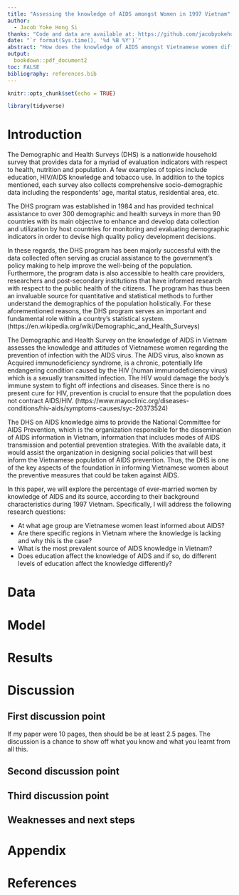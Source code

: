 ```yaml
---
title: "Assessing the knowledge of AIDS amongst Women in 1997 Vietnam"
author: 
  - Jacob Yoke Hong Si
thanks: "Code and data are available at: https://github.com/jacobyokehongsi/Assessing_the_Knowledge_of_AIDS_amongst_Women_in_1997_Vietnam"
date: "`r format(Sys.time(), '%d %B %Y')`"
abstract: "How does the knowledge of AIDS amongst Vietnamese women differ? Utilizing the data from the 1997 Vietnam Demographic and Health Survey (DHS), we look to depict the demographics of AIDS knowledge of Vietnamese women whilst varying characteristics such as their age, marital status, residence region and education. third sentence: specify the headline result; and a fourth sentence about implications. We found that most families are small, well-off and in good mental health, and that immigrants make up about one fifth of the population, with a propensity to settle in larger cities and urban centers. We also discuss possible factors that may have influenced this family image, including Canada's investment in family planning and immigration levels planning. \\par \\textbf{Keywords:} AIDS, vietnamese women, source, age group, regions, levels of education"
output:
  bookdown::pdf_document2
toc: FALSE
bibliography: references.bib
---
```


```r
knitr::opts_chunk$set(echo = TRUE)

library(tidyverse)
```

# Introduction

The Demographic and Health Surveys (DHS) is a nationwide household survey that provides data for a myriad of evaluation indicators with respect to health, nutrition and population. A few examples of topics include education, HIV/AIDS knowledge and tobacco use. In addition to the topics mentioned, each survey also collects comprehensive socio-demographic data including the respondents' age, marital status, residential area, etc. 

The DHS program was established in 1984 and has provided technical assistance to over 300 demographic and health surveys in more than 90 countries with its main objective to enhance and develop data collection and utilization by host countries for monitoring and evaluating demographic indicators in order to devise high quality policy development decisions.

In these regards, the DHS program has been majorly successful with the data collected often serving as crucial assistance to the government's policy making to help improve the well-being of the population. Furthermore, the program data is also accessible to health care providers, researchers and post-secondary institutions that have informed research with respect to the public health of the citizens. The program has thus been an invaluable source for quantitative and statistical methods to further understand the demographics of the population holistically. For these aforementioned reasons, the DHS program serves an important and fundamental role within a country's statistical system. (https://en.wikipedia.org/wiki/Demographic_and_Health_Surveys)

The Demographic and Health Survey on the knowledge of AIDS in Vietnam assesses the knowledge and attitudes of Vietnamese women regarding the prevention of infection with the AIDS virus. The AIDS virus, also known as Acquired immunodeficiency syndrome, is a chronic, potentially life endangering condition caused by the HIV (human immunodeficiency virus) which is a sexually transmitted infection. The HIV would damage the body's immune system to fight off infections and diseases. Since there is no present cure for HIV, prevention is crucial to ensure that the population does not contract AIDS/HIV. (https://www.mayoclinic.org/diseases-conditions/hiv-aids/symptoms-causes/syc-20373524)

The DHS on AIDS knowledge aims to provide the National Committee for AIDS Prevention, which is the organization responsible for the dissemination of AIDS information in Vietnam, information that includes modes of AIDS transmission and potential prevention strategies. With the available data, it would assist the organization in designing social policies that will best inform the Vietnamese population of AIDS prevention. Thus, the DHS is one of the key aspects of the foundation in informing Vietnamese women about the preventive measures that could be taken against AIDS.

In this paper, we will explore the percentage of ever-married women by knowledge of AIDS and its source, according to their background characteristics during 1997 Vietnam. Specifically, I will address the following research questions:

- At what age group are Vietnamese women least informed about AIDS?
- Are there specific regions in Vietnam where the knowledge is lacking and why this is the case?
- What is the most prevalent source of AIDS knowledge in Vietnam?
- Does education affect the knowledge of AIDS and if so, do different levels of education affect the knowledge differently?

# Data

# Model

# Results

# Discussion

## First discussion point

If my paper were 10 pages, then should be be at least 2.5 pages. The discussion is a chance to show off what you know and what you learnt from all this. 

## Second discussion point

## Third discussion point

## Weaknesses and next steps


\newpage

\appendix

# Appendix {-}

\newpage


# References


